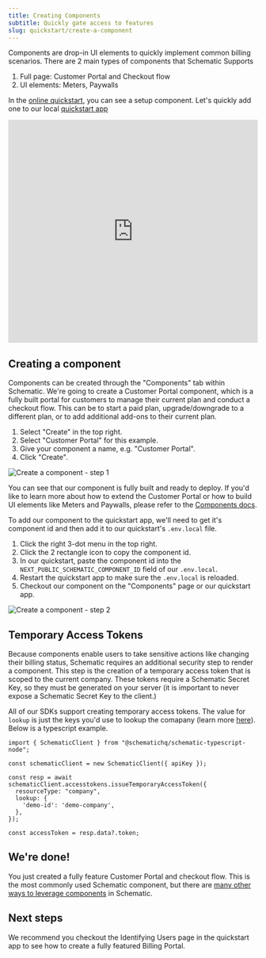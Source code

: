 ```yaml
---
title: Creating Components
subtitle: Quickly gate access to features
slug: quickstart/create-a-component
---
```


Components are drop-in UI elements to quickly implement common billing scenarios. There are 2 main types of components that Schematic Supports

1. Full page: Customer Portal and Checkout flow
2. UI elements: Meters, Paywalls

In the [online quickstart](https://schematic-quickstart.vercel.app/components), you can see a setup component. Let's quickly add one to our local [quickstart app](https://github.com/schematichq/schematic-quickstart)

<iframe
  width="100%"
  height="450px"
  src="https://www.youtube.com/embed/30V1OTAVM00?si=G25D0t2NqewRiJIU"
  frameborder="0"
  allow="accelerometer; autoplay; clipboard-write; encrypted-media; gyroscope; picture-in-picture; web-share"
  referrerpolicy="strict-origin-when-cross-origin"
  allowfullscreen
></iframe>

## Creating a component

Components can be created through the "Components" tab within Schematic. We're going to create a Customer Portal component, which is a fully built portal for customers to manage their current plan and conduct a checkout flow. This can be to start a paid plan, upgrade/downgrade to a different plan, or to add additional add-ons to their current plan.

1. Select "Create" in the top right.
2. Select "Customer Portal" for this example.
3. Give your component a name, e.g. "Customer Portal".
4. Click "Create".

![Create a component - step 1](../../assets/images/quickstart/quickstart-create-component-1.png)

You can see that our component is fully built and ready to deploy. If you'd like to learn more about how to extend the Customer Portal or how to build UI elements like Meters and Paywalls, please refer to the [Components docs](/components/overview).

To add our component to the quickstart app, we'll need to get it's component id and then add it to our quickstart's `.env.local` file.

1. Click the right 3-dot menu in the top right.
2. Click the 2 rectangle icon to copy the component id.
3. In our quickstart, paste the component id into the `NEXT_PUBLIC_SCHEMATIC_COMPONENT_ID` field of our `.env.local`.
4. Restart the quickstart app to make sure the `.env.local` is reloaded.
5. Checkout our component on the "Components" page or our quickstart app.

![Create a component - step 2](../../assets/images/quickstart/quickstart-create-component-2.png)

## Temporary Access Tokens

Because components enable users to take sensitive actions like changing their billing status, Schematic requires an additional security step to render a component. This step is the creation of a temporary access token that is scoped to the current company. These tokens require a Schematic Secret Key, so they must be generated on your server (it is important to never expose a Schematic Secret Key to the client.)

All of our SDKs support creating temporary access tokens. The value for `lookup` is just the keys you'd use to lookup the comapany (learn more [here](/developer_resources/key_management)). Below is a typescript example.

```
import { SchematicClient } from "@schematichq/schematic-typescript-node";

const schematicClient = new SchematicClient({ apiKey });

const resp = await schematicClient.accesstokens.issueTemporaryAccessToken({
  resourceType: "company",
  lookup: {
    'demo-id': 'demo-company',
  },
});

const accessToken = resp.data?.token;
```

## We're done!

You just created a fully feature Customer Portal and checkout flow. This is the most commonly used Schematic component, but there are [many other ways to leverage components](/components/overview) in Schematic.

## Next steps

We recommend you checkout the Identifying Users page in the quickstart app to see how to create a fully featured Billing Portal.
